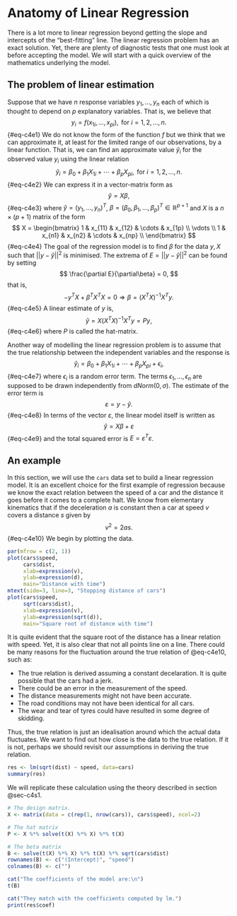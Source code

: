 # Anatomy of Linear Regression
There is a lot more to linear regression beyond getting the slope and intercepts
of the "best-fitting" line. The linear regression problem has an exact solution.
Yet, there are plenty of diagnostic tests that one must look at before accepting
the model. We will start with a quick overview of the mathematics underlying the
model.

## The problem of linear estimation {#sec-c4s1}
Suppose that we have $n$ response variables $y_1, \ldots, y_n$ each of which is
thought to depend on $p$ explanatory variables. That is, we believe that
$$
y_i = f(x_{1i}, \ldots, x_{pi}), \text{ for } i = 1, 2, \ldots, n.
$$ {#eq-c4e1}
We do not know the form of the function $f$ but we think that we can approximate
it, at least for the limited range of our observations, by a linear function.
That is, we can find an approximate value $\hat{y}_i$ for the observed value
$y_i$ using the linear relation
$$
\hat{y}_i = \beta_0 + \beta_1 X_{1i} + \cdots + \beta_p X_{pi},
\text{ for } i = 1, 2, \ldots, n.
$$ {#eq-c4e2}
We can express it in a vector-matrix form as 
$$
\hat{y} = X\beta,
$$ {#eq-c4e3}
where $\hat{y} = (y_1, \ldots, y_n)^T$, $\beta = (\beta_0, \beta_1, \ldots, 
\beta_p)^T \in \mathbb{R}^{p + 1}$ and $X$ is a $n \times (p + 1)$ matrix of 
the form
$$
X = \begin{bmatrix}
1 & x_{11} & x_{12} & \cdots & x_{1p} \\
\vdots \\
1 & x_{n1} & x_{n2} & \cdots & x_{np} \\
\end{bmatrix}
$$ {#eq-c4e4}
The goal of the regression model is to find $\beta$ for the data $y, X$ such 
that $||y - \hat{y}||^2$ is minimised. The extrema of $E = ||y - \hat{y}||^2$
can be found by setting
$$
\frac{\partial E}{\partial\beta} = 0,
$$
that is,
$$
-y^TX + \beta^T X^TX = 0 \Rightarrow \beta = (X^TX)^{-1}X^T y.
$$ {#eq-c4e5}
A linear estimate of $y$ is,
$$
\hat{y} = X(X^TX)^{-1}X^T y = Py,
$$ {#eq-c4e6}
where $P$ is called the hat-matrix.

Another way of modelling the linear regression problem is to assume that the
true relationship between the independent variables and the response is
$$
\hat{y}_i = \beta_0 + \beta_1 X_{1i} + \cdots + \beta_p X_{pi} + \epsilon_i,
$$ {#eq-c4e7}
where $\epsilon_i$ is a random error term. The terms $\epsilon_1, \ldots, 
\epsilon_n$ are supposed to be drawn independently from $dNorm(0, \sigma)$. The
estimate of the error term is
$$
\varepsilon = y - \hat{y}.
$$ {#eq-c4e8}
In terms of the vector $\varepsilon$, the linear model itself is written as
$$
\hat{y} = X\beta + \varepsilon
$$ {#eq-c4e9}
and the total squared error is $E = \varepsilon^T \varepsilon$.


## An example
In this section, we will use the `cars` data set to build a linear regression 
model. It is an excellent choice for the first example of regression because
we know the exact relation between the speed of a car and the distance it goes
before it comes to a complete halt. We know from elementary kinematics that if
the deceleration $a$ is constant then a car at speed $v$ covers a distance $s$
given by
$$
v^2 = 2as.
$$ {#eq-c4e10}
We begin by plotting the data.
```r
par(mfrow = c(2, 1))
plot(cars$speed, 
     cars$dist, 
     xlab=expression(v), 
     ylab=expression(d), 
     main="Distance with time")
mtext(side=3, line=3, "Stopping distance of cars")
plot(cars$speed, 
     sqrt(cars$dist), 
     xlab=expression(v), 
     ylab=expression(sqrt(d)), 
     main="Square root of distance with time")
```
It is quite evident that the square root of the distance has a linear relation
with speed. Yet, it is also clear that not all points line on a line. There 
could be many reasons for the fluctuation around the true relation of @eq-c4e10,
such as:

- The true relation is derived assuming a constant decelaration. It is quite
possible that the cars had a jerk.
- There could be an error in the measurement of the speed.
- The distance measurements might not have been accurate.
- The road conditions may not have been identical for all cars.
- The wear and tear of tyres could have resulted in some degree of skidding.

Thus, the true relation is just an idealisation around which the actual data
fluctuates. We want to find out how close is the data to the true relation. If
it is not, perhaps we should revisit our assumptions in deriving the true 
relation.

```r
res <- lm(sqrt(dist) ~ speed, data=cars)
summary(res)
```

We will replicate these calculation using the theory described in section 
@sec-c4s1.
```r
# The design matrix.
X <- matrix(data = c(rep(1, nrow(cars)), cars$speed), ncol=2)

# The hat matrix
P <- X %*% solve(t(X) %*% X) %*% t(X)

# The beta matrix
B <- solve(t(X) %*% X) %*% t(X) %*% sqrt(cars$dist)
rownames(B) <- c("(Intercept)", "speed")
colnames(B) <- c("")

cat("The coefficients of the model are:\n")
t(B)

cat("They match with the coefficients computed by lm.")
print(res$coef)
```

